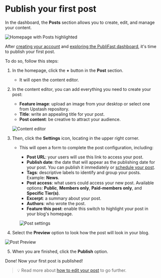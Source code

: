 # Publish your first post

In the dashboard, the **Posts** section allows you to create, edit, and manage your content.

![Homepage with Posts highlighted](public/images/prints-ui/publish-post/homepage-post-section.png)

After [creating your account](https://tech-writer-test.netlify.app/get-started/create-account) and [exploring the PubliFast dashboard](https://tech-writer-test.netlify.app/get-started/explore-dashboard), it's time to publish your first post.

To do so, follow this steps:

1. In the homepage, click the **+** button in the **Post** section.

   - It will open the content editor.

2. In the content editor, you can add everything you need to create your post:

   - **Feature image**: upload an image from your desktop or select one from Upstash repository.
   - **Title**: write an appealing title for your post.
   - **Post content**: be creative to attract your audience.

   ![Content editor](public/images/prints-ui/publish-post/writing-first-post.png)

3. Then, click the **Settings** icon, locating in the upper right corner.

   - This will open a form to complete the post configuration, including:

     - **Post URL**: your users will use this link to access your post.
     - **Publish date**: the date that will appear as the publishing date for your post. You can publish it immediately or [schedule your post](https://tech-writer-test.netlify.app/publishing-content/schedule-post).
     - **Tags**: descriptive labels to identify and group your posts. Example: **News**.
     - **Post access**: what users could access your new post. Available options: **Public**, **Members only**, **Paid-members only**, and **Specific Tier(s)**.
     - **Excerpt**: a summary about your post.
     - **Authors**: who wrote the post.
     - **Feature this post**: enable this switch to highlight your post in your blog's homepage.

     ![Post settings](public/images/prints-ui/publish-post/post-settings.png)

4. Select the **Preview** option to look how the post will look in your blog.

![Post Preview](public/images/prints-ui/publish-post/post-preview.png)

5. When you are finished, click the **Publish** option.

Done! Now your first post is published!

> 💡 Read more about [how to edit your post](https://tech-writer-test.netlify.app/publishing-content/edit-post) to go further.
